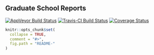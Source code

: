 ## Graduate School Reports

[![AppVeyor Build Status](https://ci.appveyor.com/api/projects/status/github/BenBarnard/GradSchoolReport?branch=master&svg=true)](https://ci.appveyor.com/project/BenBarnard/GradSchoolReport)
[![Travis-CI Build Status](https://travis-ci.org/BenBarnard/GradSchoolReport.svg?branch=master)](https://travis-ci.org/BenBarnard/GradSchoolReport)
[![Coverage Status](https://img.shields.io/codecov/c/github/BenBarnard/GradSchoolReport/master.svg)](https://codecov.io/github/BenBarnard/GradSchoolReport?branch=master)

```r
knitr::opts_chunk$set(
  collapse = TRUE,
  comment = "#>",
  fig.path = "README-"
)
```
